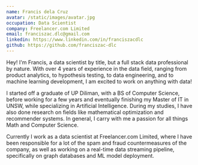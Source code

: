 ```yaml
---
name: Francis dela Cruz
avatar: /static/images/avatar.jpg
occupation: Data Scientist
company: Freelancer.com Limited
email: franciszac.dlc@gmail.com
linkedin: https://www.linkedin.com/in/franciszacdlc
github: https://github.com/franciszac-dlc
---
```


Hey! I'm Francis, a data scientist by title, but a full stack data professional by nature. With over 4 years of experience in the data field, ranging from product analytics, to hypothesis testing, to data engineering, and to machine learning development, I am excited to work on anything with data!

I started off a graduate of UP Diliman, with a BS of Computer Science, before working for a few years and eventually finishing my Master of IT in UNSW, while specializing in Artificial Intelligence. During my studies, I have also done research on fields like mathematical optimization and recommender systems. In general, I carry with me a passion for all things Math and Computer Science.

Currently I work as a data scientist at Freelancer.com Limited, where I have been responsible for a lot of the spam and fraud countermeasures of the company, as well as working on a real-time data streaming pipeline, specifically on graph databases and ML model deployment.
